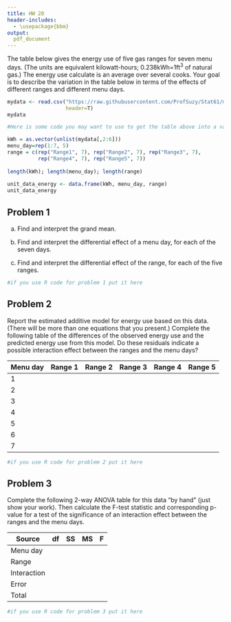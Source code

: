 ```yaml
---
title: HW 20
header-includes:
  - \usepackage{bbm}
output:
  pdf_document
---
```


The table below gives the energy use of five gas ranges for seven menu days. (The units are equivalent kilowatt-hours; 0.238kWh=1ft$^3$ of natural gas.) The energy use calculate is an average over several cooks. Your goal is to describe the variation in the table below in terms of the effects of different ranges and different menu days. 


```r
mydata <- read.csv("https://raw.githubusercontent.com/ProfSuzy/Stat61/main/gasranges.csv", 
                   header=T)
mydata
```

```r
#Here is some code you may want to use to get the table above into a valid data format. 

kWh = as.vector(unlist(mydata[,2:6]))
menu_day=rep(1:7, 5)
range = c(rep("Range1", 7), rep("Range2", 7), rep("Range3", 7), 
          rep("Range4", 7), rep("Range5", 7))
 
length(kWh); length(menu_day); length(range)
 
unit_data_energy <- data.frame(kWh, menu_day, range)
unit_data_energy
```


 
## Problem 1 

(a) Find and interpret the grand mean. 

(b) Find and interpret the differential effect of a menu day, for each of the seven days. 

(c) Find and interpret the differential effect of the range, for each of the five ranges. 

```r
#if you use R code for problem 1 put it here
```


\pagebreak 
## Problem 2 

Report the estimated additive model for energy use based on this data. (There will be more than one equations that you present.) Complete the following table of the differences of the observed energy use and the predicted energy use from this model. Do these residuals indicate a possible interaction effect between the ranges and the menu days? 

| Menu day | Range 1 | Range 2 | Range 3 | Range 4 | Range 5 | 
| --- | --- | --- | --- | --- | --- |
| 1 |   |   |   |   |   |
| 2 |   |   |   |   |   |
| 3 |   |   |   |   |   |
| 4 |   |   |   |   |   |
| 5 |   |   |   |   |   |
| 6 |   |   |   |   |   |
| 7 |   |   |   |   |   |
 

```r
#if you use R code for problem 2 put it here
``` 
 
\pagebreak 
## Problem 3 

Complete the following 2-way ANOVA table for this data "by hand" (just show your work). Then calculate the F-test statistic and corresponding p-value for a test of the significance of an interaction effect between the ranges and the menu days. 


| Source | df | SS | MS | F | 
| --- | --- | --- | --- | --- |
| Menu day |   |   |   |   | 
| Range |    |   |   |   |
| Interaction |    |   |   |   |
| Error |    |   |   |   |
| Total |   |   |   |   |


```r
#if you use R code for problem 3 put it here
```
